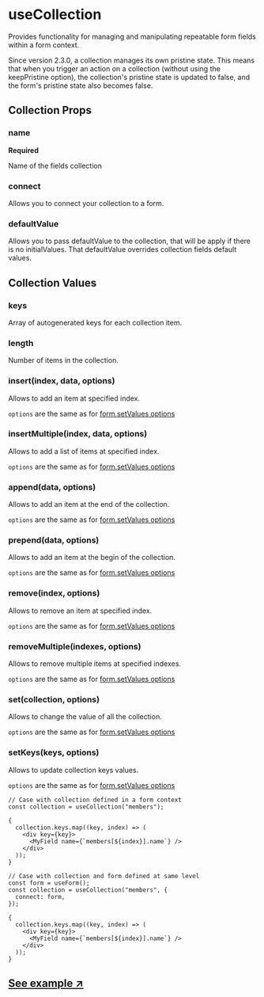 
# useCollection

Provides functionality for managing and manipulating repeatable form fields within a form context.

<Callout type="info">
  Since version 2.3.0, a collection manages its own pristine state. This means
  that when you trigger an action on a collection (without using the
  keepPristine option), the collection's pristine state is updated to false, and
  the form's pristine state also becomes false.
</Callout>

## Collection Props

### name

**Required**

<Type type="string" />

Name of the fields collection

### connect

Allows you to connect your collection to a form.

### defaultValue

Allows you to pass defaultValue to the collection, that will be apply if there is no initialValues.
That defaultValue overrides collection fields default values.

## Collection Values

### keys

Array of autogenerated keys for each collection item.

### length

Number of items in the collection.

### insert(index, data, options)

Allows to add an item at specified index.

`options` are the same as for [form.setValues options](/core/useForm#setvaluesvalues-options)

### insertMultiple(index, data, options)

Allows to add a list of items at specified index.

`options` are the same as for [form.setValues options](/core/useForm#setvaluesvalues-options)

### append(data, options)

Allows to add an item at the end of the collection.

`options` are the same as for [form.setValues options](/core/useForm#setvaluesvalues-options)

### prepend(data, options)

Allows to add an item at the begin of the collection.

`options` are the same as for [form.setValues options](/core/useForm#setvaluesvalues-options)

### remove(index, options)

Allows to remove an item at specified index.

`options` are the same as for [form.setValues options](/core/useForm#setvaluesvalues-options)

### removeMultiple(indexes, options)

Allows to remove multiple items at specified indexes.

`options` are the same as for [form.setValues options](/core/useForm#setvaluesvalues-options)

### set(collection, options)

Allows to change the value of all the collection.

`options` are the same as for [form.setValues options](/core/useForm#setvaluesvalues-options)

### setKeys(keys, options)

Allows to update collection keys values.

`options` are the same as for [form.setValues options](/core/useForm#setvaluesvalues-options)

```tsx
// Case with collection defined in a form context
const collection = useCollection("members");

{
  collection.keys.map((key, index) => (
    <div key={key}>
      <MyField name={`members[${index}].name`} />
    </div>
  ));
}

// Case with collection and form defined at same level
const form = useForm();
const collection = useCollection("members", {
  connect: form,
});

{
  collection.keys.map((key, index) => (
    <div key={key}>
      <MyField name={`members[${index}].name`} />
    </div>
  ));
}
```

## [See example ↗](https://formiz-examples.vercel.app/collection)

